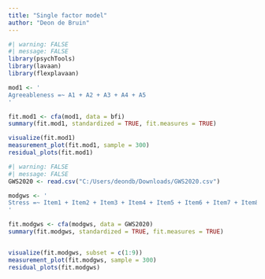 ```yaml
---
title: "Single factor model"
author: "Deon de Bruin"
---
```


```r
#| warning: FALSE
#| message: FALSE
library(psychTools)
library(lavaan)
library(flexplavaan)

mod1 <- '
Agreeableness =~ A1 + A2 + A3 + A4 + A5
'

fit.mod1 <- cfa(mod1, data = bfi)
summary(fit.mod1, standardized = TRUE, fit.measures = TRUE)

visualize(fit.mod1)
measurement_plot(fit.mod1, sample = 300)
residual_plots(fit.mod1)
```

```r
#| warning: FALSE
#| message: FALSE
GWS2020 <- read.csv("C:/Users/deondb/Downloads/GWS2020.csv")

modgws <- '
Stress =~ Item1 + Item2 + Item3 + Item4 + Item5 + Item6 + Item7 + Item8 + Item9
'

fit.modgws <- cfa(modgws, data = GWS2020)
summary(fit.modgws, standardized = TRUE, fit.measures = TRUE)


visualize(fit.modgws, subset = c(1:9))
measurement_plot(fit.modgws, sample = 300)
residual_plots(fit.modgws)
```
